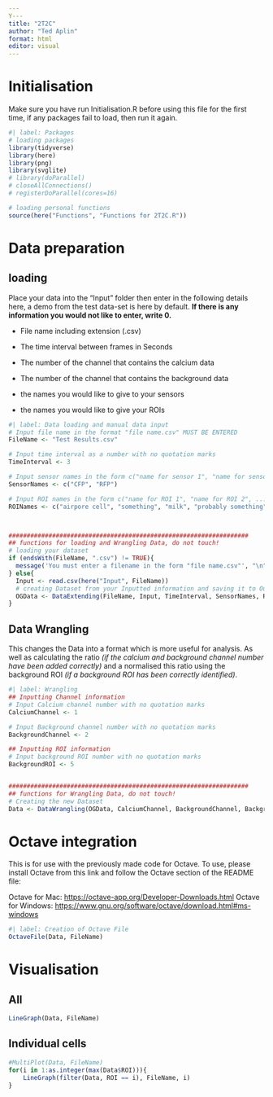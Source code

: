 ```yaml
---
Y---
title: "2T2C"
author: "Ted Aplin"
format: html
editor: visual
---
```


# Initialisation

Make sure you have run Initialisation.R before using this file for the first time, if any packages fail to load, then run it again.

```r
#| label: Packages
# loading packages
library(tidyverse)
library(here)
library(png)
library(svglite)
# library(doParallel)
# closeAllConnections()
# registerDoParallel(cores=16)

# loading personal functions
source(here("Functions", "Functions for 2T2C.R"))
```

# Data preparation

## loading

Place your data into the "Input" folder then enter in the following details here, a demo from the test data-set is here by default. **If there is any information you would not like to enter, write 0.**

-   File name including extension (.csv)

-   The time interval between frames in Seconds

-   The number of the channel that contains the calcium data

-   The number of the channel that contains the background data

-   the names you would like to give to your sensors

-   the names you would like to give your ROIs

```r
#| label: Data loading and manual data input
# Input file name in the format "file name.csv" MUST BE ENTERED
FileName <- "Test Results.csv"

# Input time interval as a number with no quotation marks
TimeInterval <- 3

# Input sensor names in the form c("name for sensor 1", "name for sensor 2", ...)
SensorNames <- c("CFP", "RFP")

# Input ROI names in the form c("name for ROI 1", "name for ROI 2", ...)
ROINames <- c("airpore cell", "something", "milk", "probably something", "background")



##################################################################
## functions for loading and Wrangling Data, do not touch!
# loading your dataset
if (endsWith(FileName, ".csv") != TRUE){
  message('You must enter a filename in the form "file name.csv"', "\n")
} else{
  Input <- read.csv(here("Input", FileName))
  # creating Dataset from your Inputted information and saving it to Output/Data
  OGData <- DataExtending(FileName, Input, TimeInterval, SensorNames, ROINames)
}
```

## Data Wrangling

This changes the Data into a format which is more useful for analysis. As well as calculating the ratio *(if the calcium and background channel number have been added correctly)* and a normalised this ratio using the background ROI *(if a background ROI has been correctly identified)*.

```r
#| label: Wrangling
## Inputting Channel information
# Input Calcium channel number with no quotation marks
CalciumChannel <- 1

# Input Background channel number with no quotation marks
BackgroundChannel <- 2

## Inputting ROI information
# Input background ROI number with no quotation marks
BackgroundROI <- 5


##################################################################
## functions for Wrangling Data, do not touch!
# Creating the new Dataset
Data <- DataWrangling(OGData, CalciumChannel, BackgroundChannel, BackgroundROI, FileName)
```

# Octave integration

This is for use with the previously made code for Octave. To use, please install Octave from this link and follow the Octave section of the README file:

Octave for Mac: <https://octave-app.org/Developer-Downloads.html> Octave for Windows: <https://www.gnu.org/software/octave/download.html#ms-windows>

```r
#| label: Creation of Octave File
OctaveFile(Data, FileName)
```

# Visualisation

## All

```r
LineGraph(Data, FileName)
```

## Individual cells

```r
#MultiPlot(Data, FileName)
for(i in 1:as.integer(max(Data$ROI))){
    LineGraph(filter(Data, ROI == i), FileName, i)
}
```

